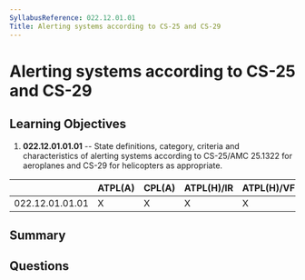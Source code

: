```yaml
---
SyllabusReference: 022.12.01.01
Title: Alerting systems according to CS-25 and CS-29
---
```


# Alerting systems according to CS-25 and CS-29

## Learning Objectives

1.  **022.12.01.01.01** -- State definitions, category, criteria and
    characteristics of alerting systems according to CS-25/AMC 25.1322 for
    aeroplanes and CS-29 for helicopters as appropriate.

|                 | ATPL(A) | CPL(A) | ATPL(H)/IR | ATPL(H)/VFR | CPL(H) | IR | CBIR(A) |
| --------------- | ------- | ------ | ---------- | ----------- | ------ | -- | ------- |
| 022.12.01.01.01 | X       | X      | X          | X           | X      |    |         |

## Summary

## Questions
